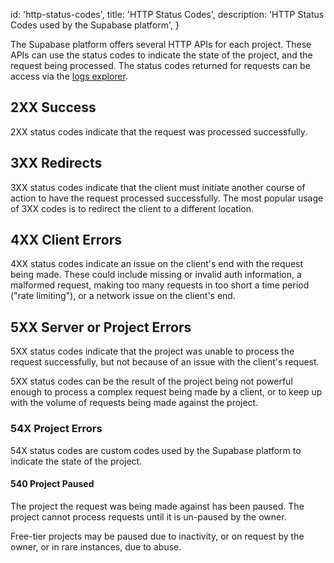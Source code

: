 
  id: 'http-status-codes',
  title: 'HTTP Status Codes',
  description: 'HTTP Status Codes used by the Supabase platform',
}

The Supabase platform offers several HTTP APIs for each project. These APIs can use the status codes to indicate the state of the project, and the request being processed. The status codes returned for requests can be access via the [logs explorer](../platform/logs#logs-explorer).

## 2XX Success

2XX status codes indicate that the request was processed successfully.

## 3XX Redirects

3XX status codes indicate that the client must initiate another course of action to have the request processed successfully. The most popular usage of 3XX codes is to redirect the client to a different location.

## 4XX Client Errors

4XX status codes indicate an issue on the client's end with the request being made. These could include missing or invalid auth information, a malformed request, making too many requests in too short a time period ("rate limiting"), or a network issue on the client's end.

## 5XX Server or Project Errors

5XX status codes indicate that the project was unable to process the request successfully, but not because of an issue with the client's request.

5XX status codes can be the result of the project being not powerful enough to process a complex request being made by a client, or to keep up with the volume of requests being made against the project.

### 54X Project Errors

54X status codes are custom codes used by the Supabase platform to indicate the state of the project.

#### 540 Project Paused

The project the request was being made against has been paused. The project cannot process requests until it is un-paused by the owner.

Free-tier projects may be paused due to inactivity, or on request by the owner, or in rare instances, due to abuse.


